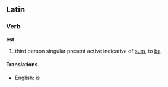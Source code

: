 ==Latin==
===Verb===
'''est'''

#third person singular present active indicative of [[sum]], to [[be]].
====Translations====
*English: [[is]]